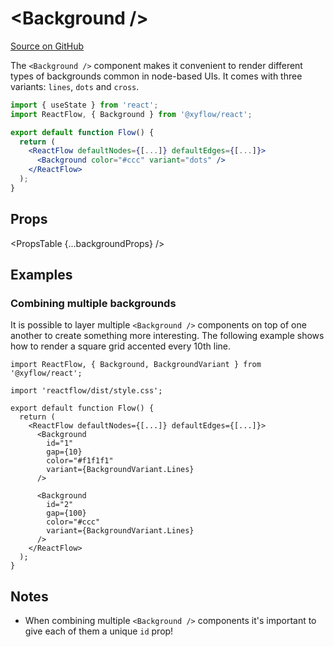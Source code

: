 
# &lt;Background />

[Source on GitHub](https://github.com/wbkd/react-flow/blob/f919cb152dd5a92ec3b4d7e4568ffe099bc2af39/packages/react/src/additional-components/Background/Background.tsx#L19)

The `<Background />` component makes it convenient to render different types of
backgrounds common in node-based UIs. It comes with three variants: `lines`,
`dots` and `cross`.

```jsx
import { useState } from 'react';
import ReactFlow, { Background } from '@xyflow/react';

export default function Flow() {
  return (
    <ReactFlow defaultNodes={[...]} defaultEdges={[...]}>
      <Background color="#ccc" variant="dots" />
    </ReactFlow>
  );
}
```

## Props

<PropsTable {...backgroundProps} />

## Examples

### Combining multiple backgrounds

It is possible to layer multiple `<Background />` components on top of one another
to create something more interesting. The following example shows how to render a
square grid accented every 10th line.

```tsx
import ReactFlow, { Background, BackgroundVariant } from '@xyflow/react';

import 'reactflow/dist/style.css';

export default function Flow() {
  return (
    <ReactFlow defaultNodes={[...]} defaultEdges={[...]}>
      <Background
        id="1"
        gap={10}
        color="#f1f1f1"
        variant={BackgroundVariant.Lines}
      />

      <Background
        id="2"
        gap={100}
        color="#ccc"
        variant={BackgroundVariant.Lines}
      />
    </ReactFlow>
  );
}
```

## Notes

- When combining multiple `<Background />` components it's important to give each
  of them a unique `id` prop!
